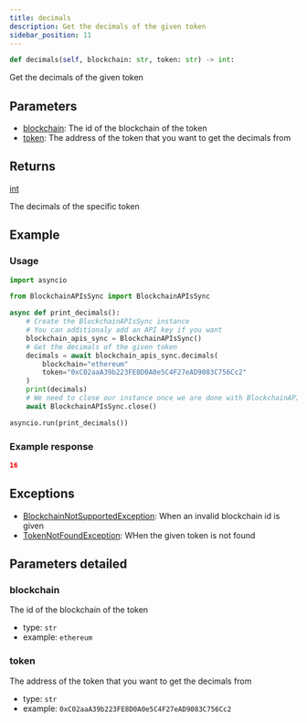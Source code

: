 ```yaml
---
title: decimals
description: Get the decimals of the given token
sidebar_position: 11
---
```



```py
def decimals(self, blockchain: str, token: str) -> int:
```
Get the decimals of the given token

## Parameters

 - [blockchain](#blockchain): The id of the blockchain of the token
 - [token](#token): The address of the token that you want to get the decimals from

## Returns

<CodeBlock language="python">
    <a href="/docs/python-sdk/models/int">int</a>
</CodeBlock>

The decimals of the specific token
## Example

### Usage

```py
import asyncio

from BlockchainAPIsSync import BlockchainAPIsSync

async def print_decimals():
    # Create the BlockchainAPIsSync instance
    # You can additionaly add an API key if you want
    blockchain_apis_sync = BlockchainAPIsSync()
    # Get the decimals of the given token
    decimals = await blockchain_apis_sync.decimals(
        blockchain="ethereum"
        token="0xC02aaA39b223FE8D0A0e5C4F27eAD9083C756Cc2"
    )
    print(decimals)
    # We need to close our instance once we are done with BlockchainAPIs
    await BlockchainAPIsSync.close()

asyncio.run(print_decimals())
```

### Example response


```json
16
```
## Exceptions

- [BlockchainNotSupportedException](/docs/python-sdk/exceptions/BlockchainNotSupportedException): When an invalid blockchain id is given
- [TokenNotFoundException](/docs/python-sdk/exceptions/TokenNotFoundException): WHen the given token is not found

## Parameters detailed
### blockchain

The id of the blockchain of the token
- type: `str`
- example: `ethereum`

### token

The address of the token that you want to get the decimals from
- type: `str`
- example: `0xC02aaA39b223FE8D0A0e5C4F27eAD9083C756Cc2`

